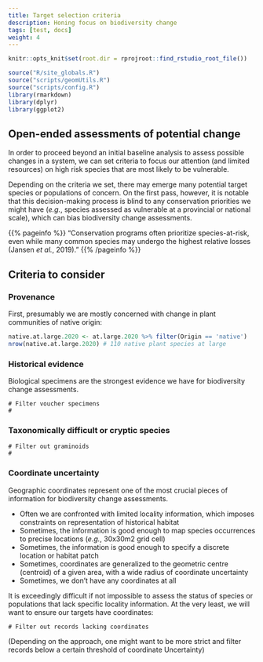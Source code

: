 ```yaml
---
title: Target selection criteria
description: Honing focus on biodiversity change
tags: [test, docs]
weight: 4
---
```


```r
knitr::opts_knit$set(root.dir = rprojroot::find_rstudio_root_file())
```

```r
source("R/site_globals.R")
source("scripts/geomUtils.R")
source("scripts/config.R")
library(rmarkdown)
library(dplyr)
library(ggplot2)
```


## Open-ended assessments of potential change

In order to proceed beyond an initial baseline analysis to assess possible changes in a system, we can set
criteria to focus our attention (and limited resources) on high risk species that are most likely to be vulnerable.

Depending on the criteria we set, there may emerge many potential target species or populations of concern.
On the first pass, however, it is notable that this decision-making process is blind to any conservation priorities 
we might have (*e.g.*, species assessed as vulnerable at a provincial or national scale), which can bias biodiversity 
change assessments.

{{% pageinfo %}}
"Conservation programs often prioritize species-at-risk, even while many common species may undergo the highest relative losses (Jansen *et al.*, 2019)."
{{% /pageinfo %}}


## Criteria to consider

### Provenance

First, presumably we are mostly concerned with change in plant communities of native origin:

```r
native.at.large.2020 <- at.large.2020 %>% filter(Origin == 'native')
nrow(native.at.large.2020) # 110 native plant species at large
```

### Historical evidence

Biological specimens are the strongest evidence we have for biodiversity change assessments.

```
# Filter voucher specimens
# 
```

### Taxonomically difficult or cryptic species

```
# Filter out graminoids
# 
```


### Coordinate uncertainty

Geographic coordinates represent one of the most crucial pieces of information for biodiversity change assessments.

* Often we are confronted with limited locality information, which imposes constraints on representation of historical habitat
* Sometimes, the information is good enough to map species occurrences to precise locations (*e.g.*, 30x30m2 grid cell)
* Sometimes, the information is good enough to specify a discrete location or habitat patch
* Sometimes, coordinates are generalized to the geometric centre (centroid) of a given area, with a wide radius of coordinate uncertainty
* Sometimes, we don't have any coordinates at all

It is exceedingly difficult if not impossible to assess the status of species or populations that lack specific locality information. At the very least, we will want to ensure our targets have coordinates:

```
# Filter out records lacking coordinates
```

(Depending on the approach, one might want to be more strict and filter records below a certain threshold of coordinate Uncertainty)

